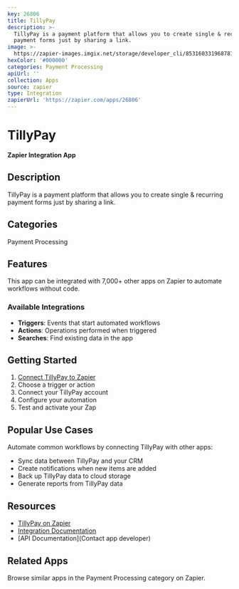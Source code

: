 ```yaml
---
key: 26806
title: TillyPay
description: >-
  TillyPay is a payment platform that allows you to create single & recurring
  payment forms just by sharing a link.
image: >-
  https://zapier-images.imgix.net/storage/developer_cli/853160331968787740153a57740cb7f2_2.png?auto=format%2Ccompress&ixlib=python-3.0.0&q=50
hexColor: '#000000'
categories: Payment Processing
apiUrl: ''
collection: Apps
source: zapier
type: Integration
zapierUrl: 'https://zapier.com/apps/26806'
---
```

# TillyPay

**Zapier Integration App**

## Description

TillyPay is a payment platform that allows you to create single & recurring payment forms just by sharing a link.

## Categories

Payment Processing

## Features

This app can be integrated with 7,000+ other apps on Zapier to automate workflows without code.

### Available Integrations

- **Triggers**: Events that start automated workflows
- **Actions**: Operations performed when triggered
- **Searches**: Find existing data in the app

## Getting Started

1. [Connect TillyPay to Zapier](https://zapier.com/apps/26806)
2. Choose a trigger or action
3. Connect your TillyPay account
4. Configure your automation
5. Test and activate your Zap

## Popular Use Cases

Automate common workflows by connecting TillyPay with other apps:

- Sync data between TillyPay and your CRM
- Create notifications when new items are added
- Back up TillyPay data to cloud storage
- Generate reports from TillyPay data

## Resources

- [TillyPay on Zapier](https://zapier.com/apps/26806)
- [Integration Documentation](https://zapier.com/apps/26806/integrations)
- [API Documentation](Contact app developer)

## Related Apps

Browse similar apps in the Payment Processing category on Zapier.
